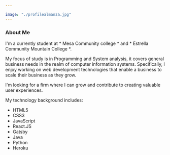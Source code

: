 ```yaml
---

image: "./profilealmanza.jpg"
---
```



### About Me

I'm a currently student at * Mesa Community college * and * Estrella Community Mountain College *.

My focus of study is in Programming and System analysis, it covers general business needs in the realm of computer information systems.
Specifically, I enjoy working on web development technologies that enable a business to scale their business as they grow. 

I'm looking for a firm where I can grow and contribute to creating valuable user experiences.

My technology background includes:

<ul>
<li>HTML5</li>
<li>CSS3</li>
<li>JavaScript</li>
<li>React.JS</li>
<li>Gatsby</li>
<li>Java</li>
<li>Python</li>
<li>Heroku</li>
</ul>





